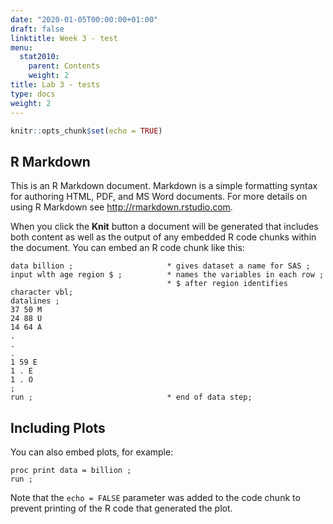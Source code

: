 ```yaml
---
date: "2020-01-05T00:00:00+01:00"
draft: false
linktitle: Week 3 - test
menu:
  stat2010:
    parent: Contents
    weight: 2
title: Lab 3 - tests
type: docs
weight: 2
---
```



```r
knitr::opts_chunk$set(echo = TRUE)
```

## R Markdown

This is an R Markdown document. Markdown is a simple formatting syntax for authoring HTML, PDF, and MS Word documents. For more details on using R Markdown see <http://rmarkdown.rstudio.com>.

When you click the **Knit** button a document will be generated that includes both content as well as the output of any embedded R code chunks within the document. You can embed an R code chunk like this:

```sas
data billion ;                     * gives dataset a name for SAS ;
input wlth age region $ ;          * names the variables in each row ;
                                   * $ after region identifies character vbl;
datalines ;
37 50 M
24 88 U
14 64 A
.
.
.
1 59 E
1 . E
1 . O
;
run ;                              * end of data step;
```

## Including Plots

You can also embed plots, for example:

```sas
proc print data = billion ;
run ;
```

Note that the `echo = FALSE` parameter was added to the code chunk to prevent printing of the R code that generated the plot.
